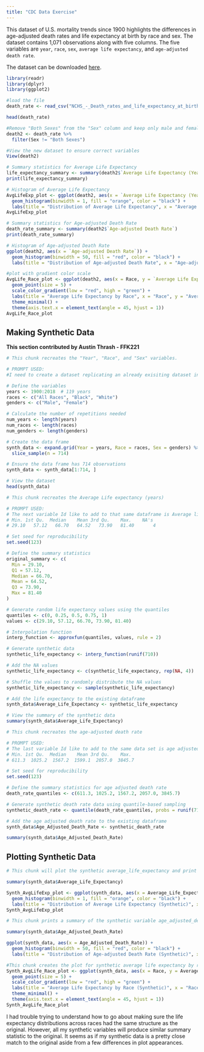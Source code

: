 ```yaml
---
title: "CDC Data Exercise"
---
```


This dataset of U.S. mortality trends since 1900 highlights the differences in age-adjusted death rates and life expectancy at birth by race and sex. The dataset contains 1,071 observations along with five columns. The five variables are `year`, `race`, `sex`, `average life expectancy`, and `age-adjusted death rate`.

The dataset can be downloaded [here](https://data.cdc.gov/NCHS/NCHS-Death-rates-and-life-expectancy-at-birth/w9j2-ggv5/about_data "Death rates and life expectancy at birth").

```r
library(readr)
library(dplyr)
library(ggplot2)
```

```r
#load the file
death_rate <- read_csv("NCHS_-_Death_rates_and_life_expectancy_at_birth_20240702.csv")
```

```r
head(death_rate)
```

```r
#Remove "Both Sexes" from the "Sex" column and keep only male and female
death2 <- death_rate %>%
  filter(Sex != "Both Sexes")
```

```r
#View the new dataset to ensure correct variables
View(death2)
```

```r
# Summary statistics for Average Life Expectancy
life_expectancy_summary <- summary(death2$`Average Life Expectancy (Years)`)
print(life_expectancy_summary)

# Histogram of Average Life Expectancy
AvgLifeExp_plot <- ggplot(death2, aes(x = `Average Life Expectancy (Years)`)) +
  geom_histogram(binwidth = 1, fill = "orange", color = "black") +
  labs(title = "Distribution of Average Life Expectancy", x = "Average Life Expectancy (years)", y = "Count")
AvgLifeExp_plot
```

```r
# Summary statistics for Age-adjusted Death Rate
death_rate_summary <- summary(death2$`Age-adjusted Death Rate`)
print(death_rate_summary)

# Histogram of Age-adjusted Death Rate
ggplot(death2, aes(x = `Age-adjusted Death Rate`)) +
  geom_histogram(binwidth = 50, fill = "red", color = "black") +
  labs(title = "Distribution of Age-adjusted Death Rate", x = "Age-adjusted Death Rate", y = "Count")

```

```r
#plot with gradient color scale
AvgLife_Race_plot <- ggplot(death2, aes(x = Race, y = `Average Life Expectancy (Years)`, color = `Average Life Expectancy (Years)`)) +
  geom_point(size = 5) +
  scale_color_gradient(low = "red", high = "green") +
  labs(title = "Average Life Expectancy by Race", x = "Race", y = "Average Life Expectancy (Years)") +
  theme_minimal() +
  theme(axis.text.x = element_text(angle = 45, hjust = 1))
AvgLife_Race_plot
```

## Making Synthetic Data

**This section contributed by Austin Thrash - FFK221**

```r
# This chunk recreates the "Year", "Race", and "Sex" variables.

# PROMPT USED:
#I need to create a dataset replicating an already exisiting dataset in R studio, The first variables I'd like replicate is 'Year' 'Race' and 'Sex'. There are 714 observations. The year column documents the year from 1900 to 2018 for each race and gender. The race variable contains 'All Races', 'Black', and 'White', while the gender variable contains 'Male' or 'Female'.

# Define the variables
years <- 1900:2018  # 119 years
races <- c("All Races", "Black", "White")
genders <- c("Male", "Female")

# Calculate the number of repetitions needed
num_years <- length(years)
num_races <- length(races)
num_genders <- length(genders)

# Create the data frame
synth_data <- expand.grid(Year = years, Race = races, Sex = genders) %>%
  slice_sample(n = 714)

# Ensure the data frame has 714 observations
synth_data <- synth_data[1:714, ]

# View the dataset
head(synth_data)
```

```r
# This chunk recreates the Average Life expectancy (years)

# PROMPT USED: 
# The next variable Id like to add to that same dataframe is Average life expectancy, Here is a summary of the variable:
# Min. 1st Qu.  Median    Mean 3rd Qu.    Max.    NA's 
# 29.10   57.12   66.70   64.52   73.90   81.40       4 

# Set seed for reproducibility
set.seed(123)

# Define the summary statistics
original_summary <- c(
  Min = 29.10,
  Q1 = 57.12,
  Median = 66.70,
  Mean = 64.52,
  Q3 = 73.90,
  Max = 81.40
)

# Generate random life expectancy values using the quantiles
quantiles <- c(0, 0.25, 0.5, 0.75, 1)
values <- c(29.10, 57.12, 66.70, 73.90, 81.40)

# Interpolation function
interp_function <- approxfun(quantiles, values, rule = 2)

# Generate synthetic data
synthetic_life_expectancy <- interp_function(runif(710))

# Add the NA values
synthetic_life_expectancy <- c(synthetic_life_expectancy, rep(NA, 4))

# Shuffle the values to randomly distribute the NA values
synthetic_life_expectancy <- sample(synthetic_life_expectancy)

# Add the life expectancy to the existing dataframe
synth_data$Average_Life_Expectancy <- synthetic_life_expectancy

# View the summary of the synthetic data
summary(synth_data$Average_Life_Expectancy)

```

```r
# This chunk recreates the age-adjusted death rate

# PROMPT USED:
# The last variable Id like to add to the same data set is age adjusted death rate, here is a summary of the variable:
# Min. 1st Qu.  Median    Mean 3rd Qu.    Max. 
# 611.3  1025.2  1567.2  1599.1  2057.0  3845.7 

# Set seed for reproducibility
set.seed(123)

# Define the summary statistics for age adjusted death rate
death_rate_quantiles <- c(611.3, 1025.2, 1567.2, 2057.0, 3845.7)

# Generate synthetic death rate data using quantile-based sampling
synthetic_death_rate <- quantile(death_rate_quantiles, probs = runif(714, 0, 1))

# Add the age adjusted death rate to the existing dataframe
synth_data$Age_Adjusted_Death_Rate <- synthetic_death_rate

summary(synth_data$Age_Adjusted_Death_Rate)
```

## Plotting Synthetic Data

```r
# This chunk will plot the synthetic average_life_expectancy and print a summary of the variable

summary(synth_data$Average_Life_Expectancy)

Synth_AvgLifeExp_plot <- ggplot(synth_data, aes(x = Average_Life_Expectancy)) +
  geom_histogram(binwidth = 1, fill = "orange", color = "black") +
  labs(title = "Distribution of Average Life Expectancy (Synthetic)", x = "Average Life Expectancy (years)", y = "Count")
Synth_AvgLifeExp_plot
```

```r
# This chunk prints a summary of the synthetic variable age_adjusted_death_rate and then plots its distribution

summary(synth_data$Age_Adjusted_Death_Rate)

ggplot(synth_data, aes(x = Age_Adjusted_Death_Rate)) +
  geom_histogram(binwidth = 50, fill = "red", color = "black") +
  labs(title = "Distribution of Age-adjusted Death Rate (Synthetic)", x = "Age-adjusted Death Rate", y = "Count")
```

```r
#This chunk creates the plot for synthetic average life expectancy by race
Synth_AvgLife_Race_plot <- ggplot(synth_data, aes(x = Race, y = Average_Life_Expectancy, color = Average_Life_Expectancy)) +
  geom_point(size = 5) +
  scale_color_gradient(low = "red", high = "green") +
  labs(title = "Average Life Expectancy by Race (Synthetic)", x = "Race", y = "Average Life Expectancy (Years)") +
  theme_minimal() +
  theme(axis.text.x = element_text(angle = 45, hjust = 1))
Synth_AvgLife_Race_plot
```

I had trouble trying to understand how to go about making sure the life expectancy distributions across races had the same structure as the original. However, all my synthetic variables will produce similar summary statistic to the original. It seems as if my synthetic data is a pretty close match to the original aside from a few differences in plot appearances.
